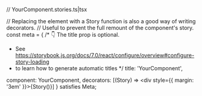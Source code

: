 // YourComponent.stories.ts|tsx



// Replacing the <Story/> element with a Story function is also a good way of writing decorators.
// Useful to prevent the full remount of the component's story.
const meta = {
 /* 👇 The title prop is optional.
  * See https://storybook.js.org/docs/7.0/react/configure/overview#configure-story-loading
  * to learn how to generate automatic titles
  */
 title: 'YourComponent',

 component: YourComponent,
 decorators: [(Story) => <div style={{ margin: '3em' }}>{Story()}</div>]
} satisfies Meta<typeof YourComponent>;

